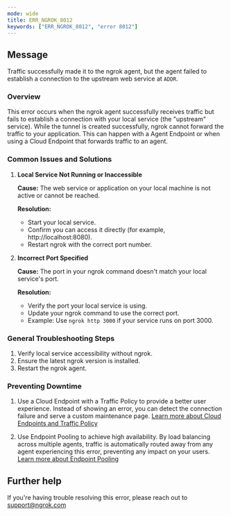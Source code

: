 ```yaml
---
mode: wide
title: ERR_NGROK_8012
keywords: ["ERR_NGROK_8012", "error 8012"]
---
```


## Message

Traffic successfully made it to the ngrok agent, but the agent failed to establish a connection to the upstream web service at `ADDR`.

### Overview

This error occurs when the ngrok agent successfully receives traffic but fails to establish a connection with your local service (the "upstream" service). While the tunnel is created successfully, ngrok cannot forward the traffic to your application. This can happen with a Agent Endpoint or when using a Cloud Endpoint that forwards traffic to an agent.

### Common Issues and Solutions

1. **Local Service Not Running or Inaccessible**

   **Cause:** The web service or application on your local machine is not active or cannot be reached.

   **Resolution:**
   - Start your local service.
   - Confirm you can access it directly (for example, http://localhost:8080).
   - Restart ngrok with the correct port number.

2. **Incorrect Port Specified**

   **Cause:** The port in your ngrok command doesn't match your local service's port.

   **Resolution:**
   - Verify the port your local service is using.
   - Update your ngrok command to use the correct port.
   - Example: Use `ngrok http 3000` if your service runs on port 3000.

### General Troubleshooting Steps

1. Verify local service accessibility without ngrok.
2. Ensure the latest ngrok version is installed.
3. Restart the ngrok agent.

### Preventing Downtime

1. Use a Cloud Endpoint with a Traffic Policy to provide a better user experience. Instead of showing an error, you can detect the connection failure and serve a custom maintenance page. [Learn more about Cloud Endpoints and Traffic Policy](/universal-gateway/cloud-endpoints/)

2. Use Endpoint Pooling to achieve high availability. By load balancing across multiple agents, traffic is automatically routed away from any agent experiencing this error, preventing any impact on your users. [Learn more about Endpoint Pooling](/universal-gateway/endpoint-pooling/)

## Further help

If you're having trouble resolving this error, please reach out to [support@ngrok.com](mailto:support@ngrok.com?subject=Help%20with%20ERR_NGROK_8012)
